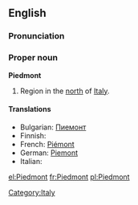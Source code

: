 {{also|piedmont}}
==English==

===Pronunciation===
{{rfap|UK|UK}}
{{rfap|US|US}}

===Proper noun===
{{wikipedia}}
'''Piedmont'''

# Region in the [[north]] of [[Italy]].

====Translations====
* Bulgarian: [[Пиемонт]]
* Finnish: {{t-|fi|Piemonte}}
* French: [[Piémont]] {{m}}
* German: [[Piemont]]
* Italian: {{t+|it|Piemonte|m}}

[[Category:Italy]]

[[el:Piedmont]]
[[fr:Piedmont]]
[[pl:Piedmont]]